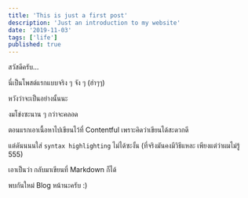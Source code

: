 ```yaml
---
title: 'This is just a first post'
description: 'Just an introduction to my website'
date: '2019-11-03'
tags: ['life']
published: true
---
```


สวัสดีครับ...

นี่เป็นโพสต์แรกแบบจริง ๆ จัง ๆ (ฮ่าๆๆ)

หวังว่าจะเป็นอย่างนั้นนะ

งมโข่งซะนาน ๆ กว่าจะคลอด

ตอนแรกเอาเนื้อหาไปเขียนไว้ที่ Contentful เพราะคิดว่าเขียนได้สะดวกดี

แต่ดันนนนใส่ `syntax highlighting` ไม่ได้ซะงั้น (ที่จริงมันคงมีวิธีแหละ เพียงแต่ว่าผมไม่รู้ 555)

เอาเป็นว่า กลับมาเขียนที่ Markdown ก็ได้

พบกันใหม่ Blog หน้านะครับ :)
